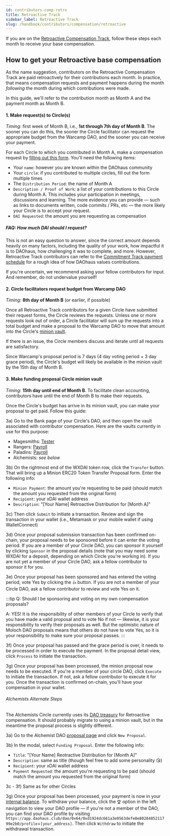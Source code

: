 ```yaml
---
id: contributors-comp-retro
title: Retroactive Track
sidebar_label: Retroactive Track
slug: /handbook/contributors/compensation/retroactive
---
```


If you are on the [Retroactive Compensation Track](overview#retroactive-track), follow these steps each month to receive your base compensation.

## How to get your Retroactive base compensation

As the name suggestion, contributors on the Retroactive Compensation Track are paid retroactively for their contributions each month. In practice, that means compensation requests and payment happens during the month *following* the month during which contributions were made.

In this guide, we'll refer to the contribution month as Month A and the payment month as Month B.

#### 1. Make request(s) to Circle(s)
_Timing_: first week of Month B, i.e., **1st through 7th day of Month B**. The sooner you can do this, the sooner the Circle facilitator can request the appropriate budget from the Warcamp DAO, and the sooner you can receive your payment.

For each Circle to which you contributed in Month A, make a compensation request by [filling out this form](https://forms.clickup.com/f/83fyz-1190/INJ726Y5345KRRZ0S8). You'll need the following items:
- Your `name`: however you are known within the DAOhaus community
- Your `circle`: if you contributed to multiple circles, fill out the form multiple times
- The `Distribution Period`: the name of Month A
- `Description / Proof of Work`: a list of your contributions to this Circle during Month A. This includes your participation in meetings, discussions and learning. The more evidence you can provide &mdash; such as links to documents written, code commits / PRs, etc &mdash; the more likely your Circle is to accept your request.
- `DAI Requested`: the amount you are requesting as compensation

##### FAQ: How much DAI should I request?
This is not an easy question to answer, since the correct amount depends heavily on many factors, including the quality of your work, how impactful it is to DAOhaus, how challenging it was to complete, and more. However, Retroactive Track contributors can refer to the [Commitment Track payment schedule](commitment) for a rough idea of how DAOhaus values contributions.

If you're uncertain, we recommend asking your fellow contributors for input. And remember, do not undervalue yourself!

#### 2. Circle facilitators request budget from Warcamp DAO
_Timing_: **8th day of Month B** (or earlier, if possible)

Once all Retroactive Track contributors for a given Circle have submitted their request forms, the Circle reviews the requests. Unless one or more requests look out of order, a Circle facilitator will sum up the requests into a total budget and make a proposal to the Warcamp DAO to move that amount into the Circle's [minion vault](/docs/users/bank#minion-vaults).

If there is an issue, the Circle members discuss and iterate until all requests are satisfactory.

Since Warcamp's proposal period is 7 days (4 day voting period + 3 day grace period), the Circle's budget will likely be available in the minion vault by the 15th day of Month B.

#### 3. Make funding proposal Circle minion vault
_Timing_: **15th day until end of Month B**. To facilitate clean accounting, contributors have until the end of Month B to make their requests.

Once the Circle's budget has arrive in its minion vault, you can make your proposal to get paid. Follow this guide:

3a) Go to the Bank page of your Circle's DAO, and then open the vault associated with contributor compensation. Here are the vaults currently in use for this purpose:
- Magesmiths: [Tester](https://app.daohaus.club/dao/0x64/0xc8e0d7fd13eb3cbc19eb293d0e00b8386cc1b6f2/vaults/minion/0xfb3d6b83e51a08ca89dcfe853e7ccbf5ee6ffbf4)
- Rangers: [Payroll](https://app.daohaus.club/dao/0x64/0x55eafe832507e652c48b25a957bd3a15420aa805/vaults/minion/0xf884a060fa160055c54794375f7d2f1b86054541)
- Paladins: [Payroll](https://app.daohaus.club/dao/0x64/0x8d2ec7025957d09cfb0a8197f9aacd0dcc08b21a/vaults/minion/0x7713e37076ae80cdace585c2c2aa218c85c41122)
- Alchemists: _see below_

3b) On the rightmost end of the WXDAI token row, click the `Transfer` button. That will bring up a Minion ERC20 Token Transfer Proposal form. Enter the following info:
- `Minion Payment`: the amount you're requesting to be paid (should match the amount you requested from the original form)
- `Recipient`: your xDAI wallet address
- `Description`: "[Your Name] Retroactive Distribution for [Month A]"

3c) Then click `Submit` to initiate a transaction. Review and sign the transaction in your wallet (i.e., Metamask or your mobile wallet if using WalletConnect)

3d) Once your proposal submission transaction has been confirmed on-chain, your proposal needs to be sponsored before it can enter the voting period. If you are a member of your Circle DAO, you can sponsor it yourself by clicking `Sponsor` in the proposal details (note that you may need some WXDAI for a deposit, depending on which Circle you're working in). If you are not yet a member of your Circle DAO, ask a fellow contributor to sponsor it for you.

3e) Once your proposal has been sponsored and has entered the voting period, vote Yes by clicking the `👍` button. If you are not a member of your Circle DAO, ask a fellow contributor to review and vote Yes on it.

:::tip
Q: Should I be sponsoring and voting on my own compensation proposals? 

A: YES! It is the responsibility of other members of your Circle to verify that you have made a valid proposal and to vote No if not &mdash; likewise, it is your responsibility to verify their proposals as well. But the optimistic nature of Moloch DAO proposals means that others do not have to vote Yes, so it is your responsibility to make sure your proposal passes.
:::


3f) Once your proposal has passed and the grace period is over, it needs to be processed in order to execute the payment. In the proposal detail view, click `Process` to initiate the transaction.

3g) Once your proposal has been processed, the minion proposal now needs to be executed. If you're a member of your circle DAO, click `Execute` to initiate the transaction. If not, ask a fellow contributor to execute it for you. Once the transaction is confirmed on-chain, you'll have your compensation in your wallet.

###### Alchemists Alternate Steps
The Alchemists Circle currently uses its [DAO treasury](https://app.daohaus.club/dao/0x64/0xd1924dc661a3e0563defe8e8028485211799e2b0/vaults/treasury) for Retroactive compensation. It should probably migrate to using a minion vault, but in the meantime the proposal process is slightly different.

3a) Go to the Alchemist DAO [proposal page](https://app.daohaus.club/dao/0x64/0xd1924dc661a3e0563defe8e8028485211799e2b0/proposals) and click `New Proposal`. 

3b) In the modal, select `Funding Proposal`. Enter the following info:
- `Title`: "[Your Name] Reotractive Distribution for [Month A]"
- `Description`: same as title (though feel free to add some personality 😘)
- `Recipient`: your xDAI wallet address
- `Payment Requested`: the amount you're requesting to be paid (should match the amount you requested from the original form)

3c - 3f) Same as for other Circles

3g) Once your proposal has been processed, your payment is now in your [internal balance](/docs/users/glossary). To withdraw your balance, click the `🏆` option in the left navigation to view your DAO profile &mdash; if you're not a member of the DAO, you can find your DAO profile by visiting `https://app.daohaus.club/dao/0x64/0xd1924dc661a3e0563defe8e8028485211799e2b0/profile`+`[your_address]`. Then click `Withdraw` to initiate the withdrawal transaction.

